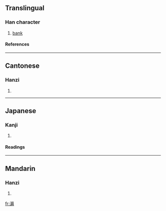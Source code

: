 ==Translingual==
===Han character===
{{Han char|rn=85|rad=水|as=11|sn=14|four=3112<sub>7</sub>|canj=水一女月 (EMVB)}}
# [[bank]]
====References====
{{Han ref|kx=0645.280|dkj=18135|dj=1055.030|hdz=31720.040|uh=6F18|ud=28440|bh=E27A|bd=57978}}

----
==Cantonese==
===Hanzi===
{{yue-hanzi|jyut=|y=seun4}}
# {{defn|Cantonese}}

----
==Japanese==
===Kanji===
{{ja-kanji|grade=|rs=水11}}
# {{defn|Japanese}} 
====Readings====
{{ja-readings|on=[[しん]] (shin), [[じん]] (jin)|kun=[[みずぎわ]] (mizugiwa)}}

----
==Mandarin==
===Hanzi===
{{cmn-hanzi|pin=[[qún]] ([[qun2]])|wg=ch'ün<sup>2</sup>}}
# {{defn|Mandarin}}

[[fr:漘]]